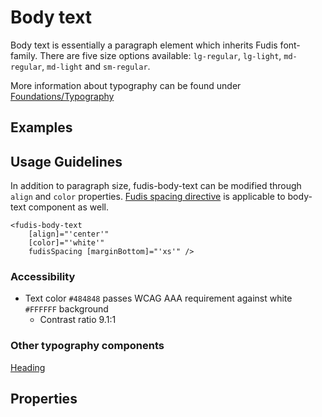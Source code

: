 
<Meta title="Components/Typography/Body Text" />

# Body text

Body text is essentially a paragraph element which inherits Fudis font-family.
There are five size options available: `lg-regular`, `lg-light`, `md-regular`, `md-light` and `sm-regular`.

More information about typography can be found under [Foundations/Typography](/docs/foundations-typography--documentation)

## Examples

<Canvas of={BodyTextStories.AllVariants}></Canvas>

## Usage Guidelines

In addition to paragraph size, fudis-body-text can be modified through `align` and `color` properties. [Fudis spacing directive](/docs/directives-spacing--documentation) is applicable to body-text component as well.

```
<fudis-body-text
	[align]="'center'" 
	[color]="'white'" 
	fudisSpacing [marginBottom]="'xs'" />
```

### Accessibility

- Text color `#484848` passes WCAG AAA requirement against white `#FFFFFF` background
  - Contrast ratio 9.1:1

### Other typography components

[Heading](/docs/components-typography-heading--heading)

## Properties

<ArgTypes of={BodyTextComponent} />
